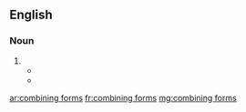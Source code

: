==English==

===Noun===
{{head|en|plural}}

# {{plural of|combining form|lang=en}}
#*{{quote-book|year=2007|last=Matthews|first=P. H.|authorlink=|chapter=combining form|title=The concise Oxford dictionary of linguistics|edition=2nd|location=Oxford [u.a.]|publisher=Oxford University Press|isbn=9780199202720|pages=63–64|pageurl=https://books.google.com/books?id=4JdI9_Jl_AsC&pg=PA63|passage=Common in English, where in some [[putative]] compounds, such as [[autocrat]] or [[technocrat]], both members would be '''combining forms'''.}}
#*{{seemoreCites|combining form}}

[[ar:combining forms]]
[[fr:combining forms]]
[[mg:combining forms]]
